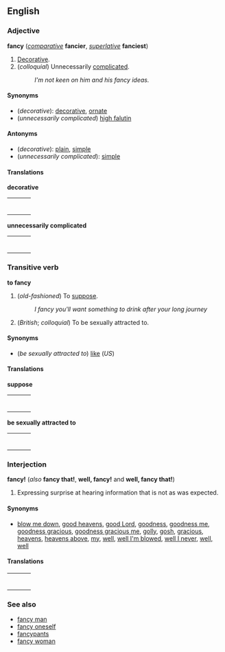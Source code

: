 ==English==
===Adjective===
'''fancy''' (''[[comparative]]'' '''fancier''', ''[[superlative]]'' '''fanciest''')

#[[Decorative]].
#(''colloquial'') Unnecessarily [[complicated]].
#:''I'm not keen on him and his fancy ideas.''

====Synonyms====
*(''decorative''): [[decorative]], [[ornate]]
*(''unnecessarily complicated'') [[high falutin]]

====Antonyms====
*(''decorative''): [[plain]], [[simple]]
*(''unnecessarily complicated''): [[simple]]

====Translations====

'''decorative'''
{| border=0  width=100%
|-
|bgcolor="#FFFFE0" valign=top width=48%|
{|
|}
| width=1% |
|bgcolor="#FFFFE0" valign=top width=48%|
{|
|}
|}

'''unnecessarily complicated'''
{| border=0  width=100%
|-
|bgcolor="#FFFFE0" valign=top width=48%|
{|
|}
| width=1% |
|bgcolor="#FFFFE0" valign=top width=48%|
{|
|}
|}

===Transitive verb===
'''to fancy'''

#(''old-fashioned'') To [[suppose]].
#:''I fancy you'll want something to drink after your long journey''
#(''British''; ''colloquial'') To be sexually attracted to.

====Synonyms====
*(''be sexually attracted to'') [[like]] (''US'')

====Translations====

'''suppose'''
{| border=0  width=100%
|-
|bgcolor="#FFFFE0" valign=top width=48%|
{|
|}
| width=1% |
|bgcolor="#FFFFE0" valign=top width=48%|
{|
|}
|}

'''be sexually attracted to'''
{| border=0  width=100%
|-
|bgcolor="#FFFFE0" valign=top width=48%|
{|
|}
| width=1% |
|bgcolor="#FFFFE0" valign=top width=48%|
{|
|}
|}

===Interjection===
'''fancy!''' (''also'' '''fancy that!''', '''well, fancy!''' and '''well, fancy that!''')

#Expressing surprise at hearing information that is not as was expected.

====Synonyms====
*[[blow me down]], [[good heavens]], [[good Lord]], [[goodness]], [[goodness me]], [[goodness gracious]], [[goodness gracious me]], [[golly]], [[gosh]], [[gracious]], [[heavens]], [[heavens above]], [[my]], [[well]], [[well I'm blowed]], [[well I never]], [[well, well]]

====Translations====

{| border=0  width=100%
|-
|bgcolor="#FFFFE0" valign=top width=48%|
{|
|}
| width=1% |
|bgcolor="#FFFFE0" valign=top width=48%|
{|
|}
|}

===See also===
*[[fancy man]]
*[[fancy oneself]]
*[[fancypants]]
*[[fancy woman]]